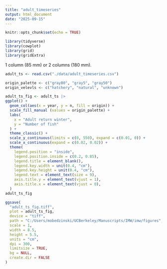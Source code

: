 ```yaml
---
title: "adult_timeseries"
output: html_document
date: "2025-09-15"
---
```


```r
knitr::opts_chunk$set(echo = TRUE)
```


```r
library(tidyverse)
library(cowplot)
library(grid)
library(gridExtra)
```
1 column (85 mm) or 2 columns (180 mm).

```r
adult_ts <- read.csv("./data/adult_timeseries.csv")

```

```r

origin_palette <- c("gray80", "gray5", "gray50")
origin_velevls <- c("hatchery", "natural", "unknown")
```



```r
adult_ts_fig <- adult_ts |>
ggplot() + 
  geom_col(aes(x = year, y = n, fill = origin)) +
  scale_fill_manual (values = origin_palette) +
  labs(
    x = "Adult return winter",
    y = "Number of fish"
  ) +
  theme_classic() +
  scale_y_continuous(limits = c(0, 550), expand = c(0.01, 0)) +
  scale_x_continuous(expand = c(0.02, 0.02)) +
  theme(
    legend.position = "inside",
    legend.position.inside = c(0.2, 0.85),
    legend.title = element_blank(),
    legend.key.width = unit(0.4, "cm"), 
    legend.key.height = unit(0.4, "cm"), 
    legend.text = element_text(size = 9),
    axis.title.y = element_text(vjust = 1),
    axis.title.x = element_text(vjust = 0),
  )
adult_ts_fig
```


```r
ggsave(
  "adult_ts_fig.tiff",
  plot = adult_ts_fig,
  device = "tiff",
  path = "C:/Users/mobedzinski/UCBerkeley/Manuscripts/IMW/imw/figures",
  scale = 1,
  width = 8.5,
  height = 5.5,
  units = "cm",
  dpi = 300,
  limitsize = TRUE,
  bg = NULL,
  create.dir = FALSE
)
```



